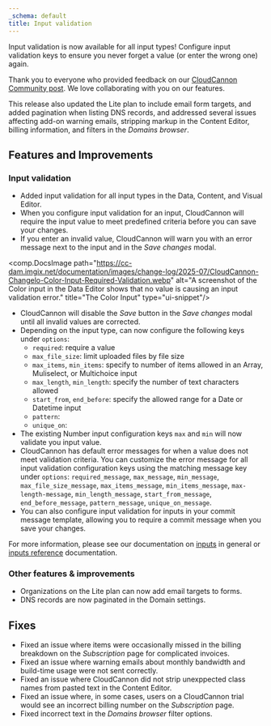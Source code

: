 ```yaml
---
_schema: default
title: Input validation
---
```

Input validation is now available for all input types! Configure input validation keys to ensure you never forget a value (or enter the wrong one) again.

Thank you to everyone who provided feedback on our [CloudCannon Community post](https://community.cloudcannon.com/t/upcoming-input-validation-feature/235). We love collaborating with you on our features.

This release also updated the Lite plan to include email form targets, and added pagination when listing DNS records, and addressed several issues affecting add-on warning emails, stripping markup in the Content Editor, billing information, and filters in the *Domains browser*.

## Features and Improvements

### Input validation

* Added input validation for all input types in the Data, Content, and Visual Editor.
* When you configure input validation for an input, CloudCannon will require the input value to meet predefined criteria before you can save your changes.
* If you enter an invalid value, CloudCannon will warn you with an error message next to the input and in the *Save changes* modal.

<comp.DocsImage path="https://cc-dam.imgix.net/documentation/images/change-log/2025-07/CloudCannon-Changelo-Color-Input-Required-Validation.webp" alt="A screenshot of the Color input in the Data Editor shows that no value is causing an input validation error." title="The Color Input" type="ui-snippet"/>

* CloudCannon will disable the *Save* button in the *Save changes* modal until all invalid values are corrected.
* Depending on the input type, can now configure the following keys under `options`:
  * `required`: require a value
  * `max_file_size`: limit uploaded files by file size
  * `max_items`, `min_items`: specify to number of items allowed in an Array, Muliselect, or Multichoice input
  * `max_length`, `min_length`: specify the number of text characters allowed
  * `start_from`, `end_before`: specify the allowed range for a Date or Datetime input
  * `pattern`:
  * `unique_on`:
* The existing Number input configuration keys `max` and `min` will now validate you input value.
* CloudCannon has default error messages for when a value does not meet validation criteria. You can customize the error message for all input validation configuration keys using the matching message key under `options`: `required_message`, `max_message`, `min_message`, `max_file_size_message`, `max_items_message`, `min_items_message`, `max-length-message`, `min_length_message`, `start_from_message`, `end_before_message`, `pattern_message`, `unique_on_message`.
* You can also configure input validation for inputs in your commit message template, allowing you to require a commit message when you save your changes.

For more information, please see our documentation on [inputs](/documentation/articles/what-are-inputs/) in general or [inputs reference](/documentation/articles/inputs-reference/) documentation.

### Other features & improvements

* Organizations on the Lite plan can now add email targets to forms.
* DNS records are now paginated in the Domain settings.

## Fixes

* Fixed an issue where items were occasionally missed in the billing breakdown on the *Subscription* page for complicated invoices.
* Fixed an issue where warning emails about monthly bandwidth and build-time usage were not sent correctly.
* Fixed an issue where CloudCannon did not strip unexppected class names from pasted text in the Content Editor.
* Fixed an issue where, in some cases, users on a CloudCannon trial would see an incorrect billing number on the *Subscription* page.
* Fixed incorrect text in the *Domains browser* filter options.